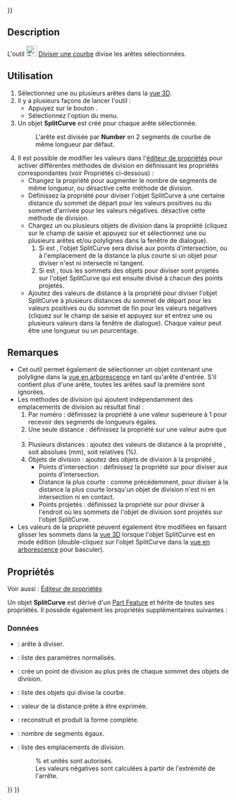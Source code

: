 <languages/>
{{UnfinishedDocu{{#translation:}}}}

{{Docnav/fr
|[[Curves_JoinCurve/fr|Relier des courbes]]
|[[Curves_Discretize/fr|Discrétiser]]
|[[Curves_Workbench/fr|Atelier Curves]]
|IconL=Curves_JoinCurve.svg
|IconR=Curves_Discretize.svg
|IconC=Curves_workbench_icon.svg
}}

{{GuiCommand/fr
|Name=Curves SplitCurve
|Name/fr=Curves Diviser une courbe
|MenuLocation=Curves → Split curve
|Workbenches=[[Curves_Workbench/fr|Curves]]
}}

==Description==

L'outil [[Image:Curves_SplitCurve.svg|24px]] [[Curves_SplitCurve/fr|Diviser une courbe]] divise les arêtes sélectionnées.

<span id="Usage"></span>
==Utilisation==

# Sélectionnez une ou plusieurs arêtes dans la [[3D_view/fr|vue 3D]].
# Il y a plusieurs façons de lancer l'outil :
#* Appuyez sur le bouton {{Button|[[Image:Curves_SplitCurve.svg|16px]] [[Curves_SplitCurve/fr|Split curve]]}}.
#* Sélectionnez l'option {{MenuCommand|Curves → [[Image:Curves_SplitCurve.svg|16px]] Split curve}} du menu.
# Un objet '''SplitCurve''' est créé pour chaque arête sélectionnée.
#: L'arête est divisée par '''Number''' en 2 segments de courbe de même longueur par défaut.
# Il est possible de modifier les valeurs dans l'[[Property_editor/fr|éditeur de propriétés]] pour activer différentes méthodes de division en définissant les propriétés correspondantes (voir Propriétés ci-dessous) :
#* Changez la propriété {{PropertyData|Number}} pour augmenter le nombre de segments de même longueur, {{Value|0}} ou {{Value|1}} désactive cette méthode de division.
#* Définissez la propriété {{PropertyData|Distance}} pour diviser l'objet SplitCurve à une certaine distance du sommet de départ pour les valeurs positives ou du sommet d'arrivée pour les valeurs négatives. {{Value|0.0 mm}} désactive cette méthode de division.
#* Chargez un ou plusieurs objets de division dans la propriété {{PropertyData|Cutting Objects}} (cliquez sur le champ de saisie et appuyez sur {{Button|...}} et sélectionnez une ou plusieurs arêtes et/ou polylignes dans la fenêtre de dialogue).
#*# Si {{PropertyData|Cut At Vertexes}} est {{False}}, l'objet SplitCurve sera divisé aux points d'intersection, ou à l'emplacement de la distance la plus courte si un objet pour diviser n'est ni intersecté ni tangent.
#*# Si {{PropertyData|Cut At Vertexes}} est {{True}}, tous les sommets des objets pour diviser sont projetés sur l'objet SplitCurve qui est ensuite divisé à chacun des points projetés.
#* Ajoutez des valeurs de distance à la propriété {{PropertyData|Values}} pour diviser l'objet SplitCurve à plusieurs distances du sommet de départ pour les valeurs positives ou du sommet de fin pour les valeurs négatives (cliquez sur le champ de saisie et appuyez sur {{Button|...}} et entrez une ou plusieurs valeurs dans la fenêtre de dialogue). Chaque valeur peut être une longueur ou un pourcentage.

<span id="Notes"></span>
==Remarques==

* Cet outil permet également de sélectionner un objet contenant une polyligne dans la [[Tree_view/fr|vue en arborescence]] en tant qu'arête d'entrée. S'il contient plus d'une arête, toutes les arêtes sauf la première sont ignorées.
* Les méthodes de division qui ajoutent indépendamment des emplacements de division au résultat final :
*# Par numéro : définissez la propriété {{PropertyData|Number}} à une valeur supérieure à 1 pour recevoir des segments de longueurs égales.
*# Une seule distance : définissez la propriété {{PropertyData|Distance}} sur une valeur autre que {{Value|0.0 mm}}.
*# Plusieurs distances : ajoutez des valeurs de distance à la propriété {{PropertyData|Values}}, soit absolues (mm), soit relatives (%).
*# Objets de division : ajoutez des objets de division à la propriété {{PropertyData|Cutting Objects}},
*#* Points d'intersection : définissez la propriété {{PropertyData|Cut At Vertexes}} sur {{False}} pour diviser aux points d'intersection.
*#* Distance la plus courte : comme précédemment, pour diviser à la distance la plus courte lorsqu'un objet de division n'est ni en intersection ni en contact.
*#* Points projetés : définissez la propriété {{PropertyData|Cut At Vertexes}} sur {{True}} pour diviser à l'endroit où les sommets de l'objet de division sont projetés sur l'objet SplitCurve.
* Les valeurs de la propriété {{PropertyData|Values}} peuvent également être modifiées en faisant glisser les sommets dans la [[3D_view/fr|vue 3D]] lorsque l'objet SplitCurve est en mode édition (double-cliquez sur l'objet SplitCurve dans la [[Tree_view/fr|vue en arborescence]] pour basculer).

<span id="Properties"></span>
==Propriétés==

Voir aussi : [[Property_editor/fr|Éditeur de propriétés]]

Un objet '''SplitCurve''' est dérivé d'un [[Part_Feature/fr|Part Feature]] et hérite de toutes ses propriétés. Il possède également les propriétés supplémentaires suivantes :

<span id="Data"></span>
===Données===

{{TitleProperty|Base}}

* {{PropertyData|Source|LinkSub}} : arête à diviser.

{{TitleProperty|Output}}

* {{PropertyData|Normalized Parameters|FloatList|Hidden}} : liste des paramètres normalisés.

{{TitleProperty|Split}}

* {{PropertyData|Cut At Vertexes|Bool}} : crée un point de division au plus près de chaque sommet des objets de division.
* {{PropertyData|Cutting Objects|LinkList}} : liste des objets qui divise la courbe.
* {{PropertyData|Distance|Distance}} : valeur de la distance prête à être exprimée.
* {{PropertyData|Keep Solid|Bool}} : reconstruit et produit la forme complète.
* {{PropertyData|Number|Integer}} : nombre de segments égaux.
* {{PropertyData|Values|StringList}} : liste des emplacements de division.
*: % et unités sont autorisés.
*: Les valeurs négatives sont calculées à partir de l'extrémité de l'arrête.


{{Docnav/fr
|[[Curves_JoinCurve/fr|Relier des courbes]]
|[[Curves_Discretize/fr|Discrétiser]]
|[[Curves_Workbench/fr|Atelier Curves]]
|IconL=Curves_JoinCurve.svg
|IconR=Curves_Discretize.svg
|IconC=Curves_workbench_icon.svg
}}

{{Curves Tools navi{{#translation:}}}}
{{Userdocnavi{{#translation:}}}}